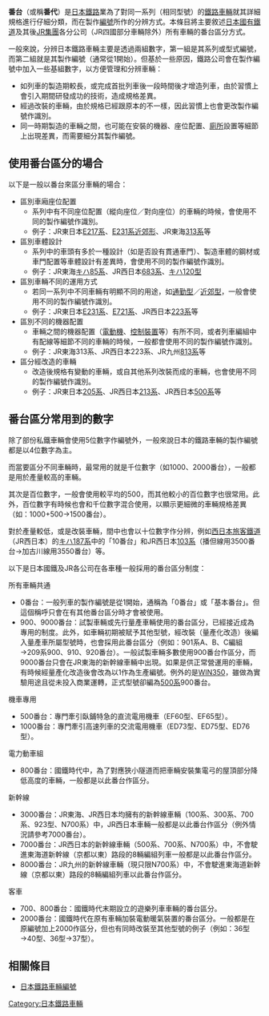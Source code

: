 {{NoteTA
|1=zh-tw:電聯車;zh-hk:電力動車組;zh-cn:电力动车组;
}}
{{Japanese|japanese=番台|kana=ばんだい|romaji=Bandai|}}
'''番台'''（或稱'''番代'''）是[[日本|日本]][[鐵路|鐵路]]業為了對同一系列（相同型號）的[[鐵路車輛|鐵路車輛]]就其詳細規格進行仔細分類，而在製作[[編號|編號]]所作的分辨方式。本條目將主要敘述[[日本國有鐵道|日本國有鐵道]]及其後[[JR集團|JR集團]]各分公司（JR四國部分車輛除外）所有車輛的番台區分方式。

一般來說，分辨日本鐵路車輛主要是透過兩組數字，第一組是其系列或型式編號，而第二組就是其製作編號（通常從1開始）。但基於一些原因，鐵路公司會在製作編號中加入一些基組數字，以方便管理和分辨車輛：
*如列車的製造期較長，或完成首批列車後一段時間後才增造列車，由於習慣上會引入期間研發成功的技術，造成規格差異。
*經過改裝的車輛，由於規格已經跟原本的不一樣，因此習慣上也會更改製作編號作識別。
*同一時期製造的車輛之間，也可能在安裝的機器、座位配置、[[廁所|廁所]]設置等細節上出現差異，而需要細分其製作編號。

== 使用番台區分的場合 ==
以下是一般以番台來區分車輛的場合：
*區別車廂座位配置
**系列中有不同座位配置（縱向座位／對向座位）的車輛的時候，會使用不同的製作編號作識別。
**例子：JR東日本[[JR東日本E217系電力動車組|E217系]]、[[JR東日本E231系電力動車組#近郊型|E231系近郊形]]、JR東海[[JR東海313系電力動車組|313系]]等
*區別車體設計
**系列中的車頭有多於一種設計（如是否設有貫通車門）、製造車體的鋼材或車門配置等車體設計有差異時，會使用不同的製作編號作識別。
**例子：JR東海[[JR東海Kiha85系柴油動車組|<span lang="ja">キハ</span>85系]]、JR西日本[[JR西日本683系電力動車組|683系]]、[[JR西日本Kiha120型柴油動車組|<span lang="ja">キハ</span>120型]]
*區別車輛不同的運用方式
**若同一系列中不同車輛有明顯不同的用途，如[[通勤型電力動車組|通勤型]]／[[近郊型電力動車組|近郊型]]，一般會使用不同的製作編號作識別。
**例子：JR東日本[[JR東日本E231系電力動車組|E231系]]、[[JR東日本E721系電力動車組|E721系]]、JR西日本[[JR西日本223系電力動車組|223系]]等
*區別不同的機器配置
**車輛之間的機器配置（[[電動機|電動機]]、[[控制裝置|控制裝置]]等）有所不同，或者列車編組中有配線等細節不同的車輛的時候，一般都會使用不同的製作編號作識別。
**例子：JR東海313系、JR西日本223系、JR九州[[JR九州813系電力動車組|813系]]等
*區分經改造的車輛
**改造後規格有變動的車輛，或自其他系列改裝而成的車輛，也會使用不同的製作編號作識別。
**例子：JR東日本[[日本國鐵205系電力動車組|205系]]、JR西日本[[日本國鐵213系電力動車組|213系]]、JR西日本[[新幹線500系電聯車|500系]]等

== 番台區分常用到的數字 ==
除了部份私鐵車輛會使用5位數字作編號外，一般來說日本的鐵路車輛的製作編號都是以4位數字為主。

而當要區分不同車輛時，最常用的就是千位數字（如1000、2000番台），一般都是用於產量較高的車輛。

其次是百位數字，一般會使用較平均的500，而其他較小的百位數字也很常用。此外，百位數字有時候也會和千位數字混合使用，以顯示更細微的車輛規格差異（如：1000+500→1500番台）。

對於產量較低，或是改裝車輛，間中也會以十位數字作分辨，例如[[西日本旅客鐵道|西日本旅客鐵道]]（JR西日本）的[[JR西日本Kiha187系柴油動車組|<span lang="ja">キハ</span>187系]]中的「10番台」和JR西日本[[日本國鐵103系電力動車組|103系]]（播但線用3500番台→加古川線用3550番台）等。

以下是日本國鐵及JR各公司在各車種一般採用的番台區分制度：

;所有車輛共通
*0番台：一般列車的製作編號是從1開始，通稱為「0番台」或「基本番台」。但這個稱呼只會在有其他番台區分時才會被使用。
*900、9000番台：試製車輛或先行量產車輛使用的番台區分，已經接近成為專用的制度。此外，如車輛初期被賦予其他型號，經改裝（量產化改造）後編入量產車所屬型號時，也會採用此番台區分（例如：901系A、B、C編組→209系900、910、920番台）。一般試製車輛多數使用900番台作區分，而9000番台只會在JR東海的新幹線車輛中出現。如果是供正常營運用的車輛，有時候經量產化改造後會改為以1作為生產編號。例外的是[[WIN350|WIN350]]，雖做為實驗用途且從未投入商業運轉，正式型號卻編為[[新幹線500系電聯車|500系]]900番台。
;機車專用
*500番台：專門牽引臥鋪特急的直流電用機車（EF60型、EF65型）。
*1000番台：專門牽引高速列車的交流電用機車（ED73型、ED75型、ED76型）。
;電力動車組
*800番台：國鐵時代中，為了對應狹小隧道而把車輛安裝集電弓的屋頂部分降低高度的車輛，一般都是以此番台作區分。
;新幹線
*3000番台：JR東海、JR西日本均擁有的新幹線車輛（100系、300系、700系、923型、N700系）中，JR西日本車輛一般都是以此番台作區分（例外情況請參考7000番台）。
*7000番台：JR西日本的新幹線車輛（500系、700系、N700系）中，不會駛進東海道新幹線（京都以東）路段的8輛編組列車一般都是以此番台作區分。
*8000番台：JR九州的新幹線車輛（現只限N700系）中，不會駛進東海道新幹線（京都以東）路段的8輛編組列車以此番台作區分。
;客車
*700、800番台：國鐵時代末期設立的遊樂列車車輛的番台區分。
*2000番台：國鐵時代在原有車輛加裝電動暖氣裝置的番台區分。一般都是在原編號加上2000作區分，但也有同時改裝至其他型號的例子（例如：{{lang|ja|オハ}}36型→{{lang|ja|スハ}}40型、{{lang|ja|オユ}}36型→{{lang|ja|スユ}}37型）。

== 相關條目 ==
*[[日本鐵路車輛編號|日本鐵路車輛編號]]

[[Category:日本鐵路車輛|Category:日本鐵路車輛]]